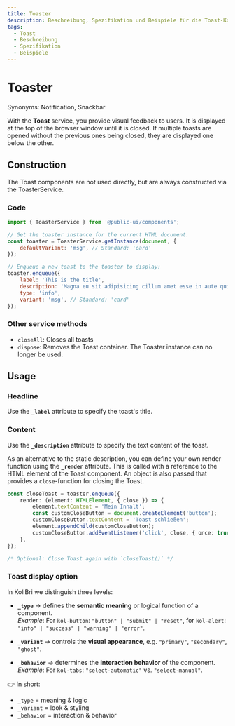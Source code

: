 ```yaml
---
title: Toaster
description: Beschreibung, Spezifikation und Beispiele für die Toast-Komponente.
tags:
  - Toast
  - Beschreibung
  - Spezifikation
  - Beispiele
---
```



# Toaster

Synonyms: Notification, Snackbar

With the **Toast** service, you provide visual feedback to users. It is displayed at the top of the browser window
 until it is closed. If multiple toasts are opened without the previous ones being closed, they are displayed one below the other.

## Construction

The Toast components are not used directly, but are always constructed via the ToasterService.

### Code

```js
import { ToasterService } from '@public-ui/components';

// Get the toaster instance for the current HTML document.
const toaster = ToasterService.getInstance(document, {
	defaultVariant: 'msg', // Standard: 'card'
});

// Enqueue a new toast to the toaster to display:
toaster.enqueue({
	label: 'This is the title',
	description: 'Magna eu sit adipisicing cillum amet esse in aute quis in dolore.',
	type: 'info',
	variant: 'msg', // Standard: 'card'
});
```

### Other service methods

- `closeAll`: Closes all toasts
- `dispose`: Removes the Toast container. The Toaster instance can no longer be used.

## Usage

### Headline

Use the **`_label`** attribute to specify the toast's title.

### Content

Use the **`_description`** attribute to specify the text content of the toast.

As an alternative to the static description, you can define your own render function using the **`_render`** attribute. This is called with a reference
to the HTML element of the Toast component. An object is also passed that provides a `close`-function for closing the Toast.

```ts
const closeToast = toaster.enqueue({
	render: (element: HTMLElement, { close }) => {
		element.textContent = 'Mein Inhalt';
		const customCloseButton = document.createElement('button');
		customCloseButton.textContent = 'Toast schließen';
		element.appendChild(customCloseButton);
		customCloseButton.addEventListener('click', close, { once: true });
	},
});

/* Optional: Close Toast again with `closeToast()` */
```

### Toast display option

In KoliBri we distinguish three levels:  

- **`_type`** → defines the **semantic meaning** or logical function of a component.  
  *Example*: For `kol-button`: `"button" | "submit" | "reset"`, for `kol-alert`: `"info" | "success" | "warning" | "error"`.  

- **`_variant`** → controls the **visual appearance**, e.g. `"primary"`, `"secondary"`, `"ghost"`.  

- **`_behavior`** → determines the **interaction behavior** of the component.  
  *Example*: For `kol-tabs`: `"select-automatic"` vs. `"select-manual"`.  

👉 In short:  
- `_type` = meaning & logic  
- `_variant` = look & styling  
- `_behavior` = interaction & behavior   

<Readme />

<ExampleLink component="toast" />
